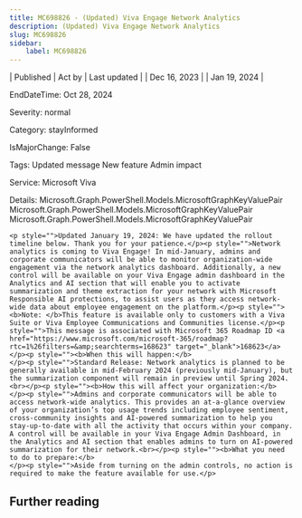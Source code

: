 ```yaml
---
title: MC698826 - (Updated) Viva Engage Network Analytics
description: (Updated) Viva Engage Network Analytics
slug: MC698826
sidebar:
    label: MC698826
---
```



| Published | Act by | Last updated |
| Dec 16, 2023 |  | Jan 19, 2024 |

EndDateTime: Oct 28, 2024

Severity: normal

Category: stayInformed

IsMajorChange: False

Tags: Updated message New feature Admin impact

Service: Microsoft Viva

Details: Microsoft.Graph.PowerShell.Models.MicrosoftGraphKeyValuePair Microsoft.Graph.PowerShell.Models.MicrosoftGraphKeyValuePair Microsoft.Graph.PowerShell.Models.MicrosoftGraphKeyValuePair

```
<p style="">Updated January 19, 2024: We have updated the rollout timeline below. Thank you for your patience.</p><p style="">Network analytics is coming to Viva Engage! In mid-January, admins and corporate communicators will be able to monitor organization-wide engagement via the network analytics dashboard. Additionally, a new control will be available on your Viva Engage admin dashboard in the Analytics and AI section that will enable you to activate summarization and theme extraction for your network with Microsoft Responsible AI protections, to assist users as they access network-wide data about employee engagement on the platform.</p><p style=""><b>Note: </b>This feature is available only to customers with a Viva Suite or Viva Employee Communications and Communities license.</p><p style="">This message is associated with Microsoft 365 Roadmap ID <a href="https://www.microsoft.com/microsoft-365/roadmap?rtc=1%26filters=&amp;searchterms=168623" target="_blank">168623</a>
</p><p style=""><b>When this will happen:</b> 
</p><p style="">Standard Release: Network analytics is planned to be generally available in mid-February 2024 (previously mid-January), but the summarization component will remain in preview until Spring 2024.<br></p><p style=""><b>How this will affect your organization:</b> 
</p><p style="">Admins and corporate communicators will be able to access network-wide analytics. This provides an at-a-glance overview of your organization’s top usage trends including employee sentiment, cross-community insights and AI-powered summarization to help you stay-up-to-date with all the activity that occurs within your company. A control will be available in your Viva Engage Admin Dashboard, in the Analytics and AI section that enables admins to turn on AI-powered summarization for their network.<br></p><p style=""><b>What you need to do to prepare:</b> 
</p><p style="">Aside from turning on the admin controls, no action is required to make the feature available for use.</p>
```

## Further reading
